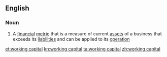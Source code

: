 ==English==

===Noun===
{{wikipedia}}
{{en-noun|head=[[working]] [[capital]]|-}}

# {{context|business|accounting|lang=en}} A [[financial]] [[metric]] that is a measure of current [[asset]]s of a business that exceeds its [[liability|liabilities]] and can be applied to its [[operation]]

[[et:working capital]]
[[kn:working capital]]
[[ta:working capital]]
[[zh:working capital]]